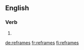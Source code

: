 ==English==

===Verb===
{{head|en|verb form}}

# {{en-third-person singular of|reframe}}

[[de:reframes]]
[[fr:reframes]]
[[fi:reframes]]